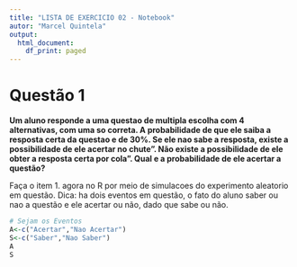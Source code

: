 ```yaml
---
title: "LISTA DE EXERCICIO 02 - Notebook"
autor: "Marcel Quintela"
output:
  html_document:
    df_print: paged
---
```

# Questão 1

**Um aluno responde a uma questao de multipla escolha com 4 alternativas, com
uma so correta. A probabilidade de que ele saiba a resposta certa da questao
e de 30%. Se ele nao sabe a resposta, existe a possibilidade de ele acertar no
chute". Não existe a possibilidade de ele obter a resposta certa por cola".
Qual e a probabilidade de ele acertar a questão?**

Faça o item 1. agora no R por meio de simulacoes do experimento aleatorio em
questão. Dica: ha dois eventos em questão, o fato do aluno saber ou nao a 
questão e ele acertar ou não, dado que sabe ou não. 

```r
# Sejam os Eventos
A<-c("Acertar","Nao Acertar")
S<-c("Saber","Nao Saber")
A
S
```


